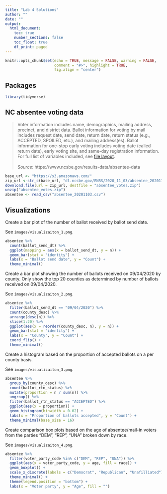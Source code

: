 ```yaml
---
title: "Lab 4 Solutions"
author: ""
date: ""
output: 
  html_document:
    toc: true
    number_sections: false
    toc_float: true
    df_print: paged
---
```


```r
knitr::opts_chunk$set(echo = TRUE, message = FALSE, warning = FALSE,
                      comment = "#>", highlight = TRUE,
                      fig.align = "center")
```

## Packages

```r
library(tidyverse)
```

## NC absentee voting data

>Voter information includes name, demographics, mailing address, precinct, and 
district data. Ballot information for voting by mail includes request date, 
send date, return date, return status (e.g., ACCEPTED, SPOILED, etc.), and 
mailing address(es). Ballot information for one-stop early voting includes 
voting date (called return date), early voting site, and same-day registration 
information. For full list of variables included, see 
[file layout](https://s3.amazonaws.com/dl.ncsbe.gov/ENRS/layout_absentee.txt).
<br/><br/>
*Source*: https://www.ncsbe.gov/results-data/absentee-data

```r
base_url <- "https://s3.amazonaws.com/"
zip_url <-str_c(base_url, "dl.ncsbe.gov/ENRS/2020_11_03/absentee_20201103.zip")
download.file(url = zip_url, destfile = "absentee_votes.zip")
unzip("absentee_votes.zip")
absentee <- read_csv("absentee_20201103.csv")
```

## Visualizations

Create a bar plot of the number of ballot received by ballot send date.

See `images/visualizaiton_1.png`.

```r
absentee %>% 
  count(ballot_send_dt) %>% 
  ggplot(mapping = aes(x = ballot_send_dt, y = n)) +
  geom_bar(stat = "identity") +
  labs(x = "Ballot send date", y = "Count") +
  theme_minimal()
```

Create a bar plot showing the number of ballots received on 09/04/2020 by 
county. Only show the top 20 counties as determined by number of
ballots received on 09/04/2020.

See `images/visualizaiton_2.png`.

```r
absentee %>% 
  filter(ballot_send_dt == "09/04/2020") %>% 
  count(county_desc) %>% 
  arrange(desc(n)) %>% 
  slice(1:20) %>% 
  ggplot(aes(x = reorder(county_desc, n), y = n)) +
  geom_bar(stat = "identity") +
  labs(x = "County", y = "Count") +
  coord_flip() +
  theme_minimal()
```

Create a histogram based on the proportion of accepted ballots on a per
county basis.

See `images/visualizaiton_3.png`.

```r
absentee %>% 
  group_by(county_desc) %>% 
  count(ballot_rtn_status) %>% 
  mutate(proportion = n / sum(n)) %>% 
  ungroup() %>% 
  filter(ballot_rtn_status == "ACCEPTED") %>% 
  ggplot(aes(x = proportion)) +
  geom_histogram(binwidth = 0.02) +
  labs(x = "Proportion of ballots accepted", y = "Count") +
  theme_minimal(base_size = 16)
```

Create comparison box plots based on the age of absentee/mail-in voters
from the parties "DEM", "REP", "UNA" broken down by race.

See `images/visualizaiton_4.png`.

```r
absentee %>% 
  filter(voter_party_code %in% c("DEM", "REP", "UNA")) %>% 
  ggplot(aes(x = voter_party_code, y = age, fill = race)) +
  geom_boxplot() +
  scale_x_discrete(labels = c("Democrat", "Republican", "Unafilliated")) +
  theme_minimal() +
  theme(legend.position = "bottom") +
  labs(x = "Voter party", y = "Age", fill = "")
```


